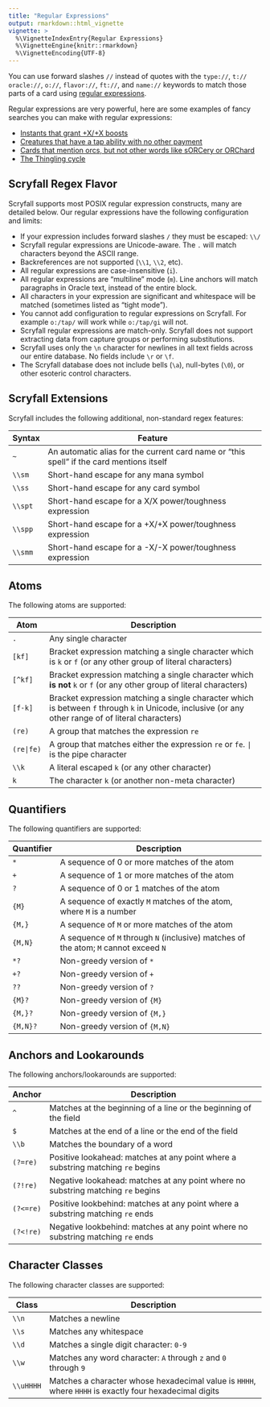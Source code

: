 ```yaml
---
title: "Regular Expressions"
output: rmarkdown::html_vignette
vignette: >
  %\VignetteIndexEntry{Regular Expressions}
  %\VignetteEngine{knitr::rmarkdown}
  %\VignetteEncoding{UTF-8}
---
```


You can use forward slashes `//` instead of quotes with the `type://`, `t://`
`oracle://`, `o://`, `flavor://`, `ft://`, and `name://` keywords to match those
parts of a card using [regular
expressions](https://en.wikipedia.org/wiki/Regular_expression).

Regular expressions are very powerful, here are some examples of fancy searches
you can make with regular expressions:

* [Instants that grant +X/+X boosts](https://scryfall.com/search?q=t%3Ainstant+o%3A%2F%5Cspp%2F)
* [Creatures that have a tap ability with no other payment](https://scryfall.com/search?q=t%3Acreature+o%3A%2F%5E%7BT%7D%3A%2F)
* [Cards that mention orcs, but not other words like sORCery or ORChard](https://scryfall.com/search?q=o%3A%2F%5Cb%28orc%7Corcs%29%5Cb%2F+or+name%3A%2F%5Cb%28orc%7Corcs%29%5Cb%2F+or+ft%3A%2F%5Cb%28orc%7Corcs%29%5Cb%2F)
* [The Thingling cycle](https://scryfall.com/search?q=name%3A%2F%5E%5B%5E%5Cs%5D%2Bling%24%2F+t%3Ashapeshifter)

## Scryfall Regex Flavor

Scryfall supports most POSIX regular expression constructs, many are detailed
below. Our regular expressions have the following configuration and limits:

* If your expression includes forward slashes `/` they must be escaped: `\\/`
* Scryfall regular expressions are Unicode-aware. The `.` will match characters
  beyond the ASCII range.
* Backreferences are not supported (`\\1`, `\\2`, etc).
* All regular expressions are case-insensitive (`i`).
* All regular expressions are "multiline" mode (`m`). Line anchors will match
  paragraphs in Oracle text, instead of the entire block.
* All characters in your expression are significant and whitespace will be
  matched (sometimes listed as "tight mode").
* You cannot add configuration to regular expressions on Scryfall. For example
  `o:/tap/` will work while `o:/tap/gi` will not.
* Scryfall regular expressions are match-only. Scryfall does not support
  extracting data from capture groups or performing substitutions.
* Scryfall uses only the `\n` character for newlines in all text fields across
  our entire database. No fields include `\r` or `\f`.
* The Scryfall database does not include bells (`\a`), null-bytes (`\0`), or
  other esoteric control characters.

## Scryfall Extensions

Scryfall includes the following additional, non-standard regex features:

| Syntax  | Feature                                                                                  |
| ------- | ---------------------------------------------------------------------------------------- |
| `~`     | An automatic alias for the current card name or "this spell" if the card mentions itself |
| `\\sm`  | Short-hand escape for any mana symbol                                                    |
| `\\ss`  | Short-hand escape for any card symbol                                                    |
| `\\spt` | Short-hand escape for a X/X power/toughness expression                                   |
| `\\spp` | Short-hand escape for a +X/+X power/toughness expression                                 |
| `\\smm` | Short-hand escape for a -X/-X power/toughness expression                                 |

## Atoms

The following atoms are supported:

| Atom       | Description                                                                                                                                         |
| ---------- | --------------------------------------------------------------------------------------------------------------------------------------------------- |
| `.`        | Any single character                                                                                                                                |
| `[kf]`     | Bracket expression matching a single character which is `k` or `f` (or any other group of literal characters)                                       |
| `[^kf]`    | Bracket expression matching a single character which **is not** `k` or `f` (or any other group of literal characters)                               |
| `[f-k]`    | Bracket expression matching a single character which is between `f` through `k` in Unicode, inclusive (or any other range of of literal characters) |
| `(re)`     | A group that matches the expression `re`                                                                                                            |
| `(re|fe)`  | A group that matches either the expression `re` or `fe`. `|` is the pipe character                                                                  |
| `\\k`      | A literal escaped `k` (or any other character)                                                                                                      |
| `k`        | The character `k` (or another non-meta character)                                                                                                   |

## Quantifiers

The following quantifiers are supported:

| Quantifier | Description                                                                          |
| ---------- | ------------------------------------------------------------------------------------ |
| `*`        | A sequence of 0 or more matches of the atom                                          |
| `+`        | A sequence of 1 or more matches of the atom                                          |
| `?`        | A sequence of 0 or 1 matches of the atom                                             |
| `{M}`      | A sequence of exactly `M` matches of the atom, where `M` is a number                 |
| `{M,}`     | A sequence of `M` or more matches of the atom                                        |
| `{M,N}`    | A sequence of `M` through `N` (inclusive) matches of the atom; `M` cannot exceed `N` |
| `*?`       | Non-greedy version of `*`                                                            |
| `+?`       | Non-greedy version of `+`                                                            |
| `??`       | Non-greedy version of `?`                                                            |
| `{M}?`     | Non-greedy version of `{M}`                                                          |
| `{M,}?`    | Non-greedy version of `{M,}`                                                         |
| `{M,N}?`   | Non-greedy version of `{M,N}`                                                        |

## Anchors and Lookarounds

The following anchors/lookarounds are supported:

| Anchor    | Description                                                                      |
| --------- | -------------------------------------------------------------------------------- |
| `^`       | Matches at the beginning of a line or the beginning of the field                 |
| `$`       | Matches at the end of a line or the end of the field                             |
| `\\b`     | Matches the boundary of a word                                                   |
| `(?=re)`  | Positive lookahead: matches at any point where a substring matching `re` begins  |
| `(?!re)`  | Negative lookahead: matches at any point where no substring matching `re` begins |
| `(?<=re)` | Positive lookbehind: matches at any point where a substring matching `re` ends   |
| `(?<!re)` | Negative lookbehind: matches at any point where no substring matching `re` ends  |

## Character Classes

The following character classes are supported:

| Class     | Description                                                                                            |
| --------- | ------------------------------------------------------------------------------------------------------ |
| `\\n`     | Matches a newline                                                                                      |
| `\\s`     | Matches any whitespace                                                                                 |
| `\\d`     | Matches a single digit character: `0-9`                                                                |
| `\\w`     | Matches any word character: `A` through `z` and `0` through `9`                                        |
| `\\uHHHH` | Matches a character whose hexadecimal value is `HHHH`, where `HHHH` is exactly four hexadecimal digits |
